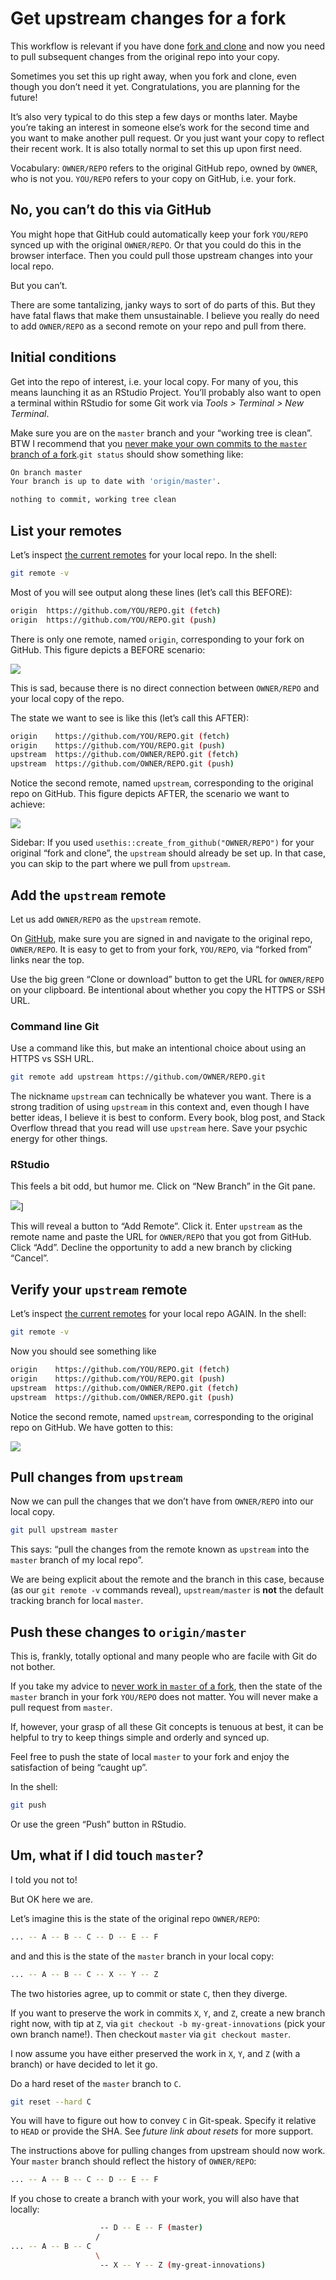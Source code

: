 # Get upstream changes for a fork {#upstream-changes}

This workflow is relevant if you have done [fork and clone](#fork-and-clone) and now you need to pull subsequent changes from the original repo into your copy.

Sometimes you set this up right away, when you fork and clone, even though you don't need it yet. Congratulations, you are planning for the future!

It's also very typical to do this step a few days or months later. Maybe you're taking an interest in someone else's work for the second time and you want to make another pull request. Or you just want your copy to reflect their recent work. It is also totally normal to set this up upon first need.

Vocabulary: `OWNER/REPO` refers to the original GitHub repo, owned by `OWNER`, who is not you. `YOU/REPO` refers to your copy on GitHub, i.e. your fork.

## No, you can't do this via GitHub

You might hope that GitHub could automatically keep your fork `YOU/REPO` synced up with the original `OWNER/REPO`. Or that you could do this in the browser interface. Then you could pull those upstream changes into your local repo.

But you can't.

There are some tantalizing, janky ways to sort of do parts of this. But they have fatal flaws that make them unsustainable. I believe you really do need to add `OWNER/REPO` as a second remote on your repo and pull from there.

## Initial conditions

Get into the repo of interest, i.e. your local copy. For many of you, this means launching it as an RStudio Project. You'll probably also want to open a terminal within RStudio for some Git work via *Tools > Terminal > New Terminal*.

Make sure you are on the `master` branch and your "working tree is clean". BTW I recommend that you [never make your own commits to the `master` branch of a fork](#dont-touch-master).`git status` should show something like:

``` bash
On branch master
Your branch is up to date with 'origin/master'.

nothing to commit, working tree clean
```

## List your remotes

Let's inspect [the current remotes](#git-remotes) for your local repo. In the shell:

``` bash
git remote -v
```

Most of you will see output along these lines (let's call this BEFORE):

``` bash
origin  https://github.com/YOU/REPO.git (fetch)
origin  https://github.com/YOU/REPO.git (push)
```

There is only one remote, named `origin`, corresponding to your fork on GitHub. This figure depicts a BEFORE scenario:

![](img/fork-no-upstream-sad.png)

This is sad, because there is no direct connection between `OWNER/REPO` and your local copy of the repo.

The state we want to see is like this (let's call this AFTER):

``` bash
origin    https://github.com/YOU/REPO.git (fetch)
origin    https://github.com/YOU/REPO.git (push)
upstream  https://github.com/OWNER/REPO.git (fetch)
upstream  https://github.com/OWNER/REPO.git (push)
```

Notice the second remote, named `upstream`, corresponding to the original repo on GitHub. This figure depicts AFTER, the scenario we want to achieve:

![](img/fork-triangle-happy.png)

Sidebar: If you used `usethis::create_from_github("OWNER/REPO")` for your original "fork and clone", the `upstream` should already be set up. In that case, you can skip to the part where we pull from `upstream`.

## Add the `upstream` remote

Let us add `OWNER/REPO` as the `upstream` remote.

On [GitHub](https://github.com), make sure you are signed in and navigate to the original repo, `OWNER/REPO`. It is easy to get to from your fork, `YOU/REPO`, via "forked from" links near the top.

Use the big green "Clone or download" button to get the URL for `OWNER/REPO` on your clipboard. Be intentional about whether you copy the HTTPS or SSH URL.

### Command line Git

Use a command like this, but make an intentional choice about using an HTTPS vs SSH URL.

``` bash
git remote add upstream https://github.com/OWNER/REPO.git
```

The nickname `upstream` can technically be whatever you want. There is a strong tradition of using `upstream` in this context and, even though I have better ideas, I believe it is best to conform. Every book, blog post, and Stack Overflow thread that you read will use `upstream` here. Save your psychic energy for other things.

### RStudio

This feels a bit odd, but humor me. Click on "New Branch" in the Git pane.

![](img/rstudio-new-branch.png)]

This will reveal a button to "Add Remote". Click it. Enter `upstream` as the remote name and paste the URL for `OWNER/REPO` that you got from GitHub. Click "Add". Decline the opportunity to add a new branch by clicking "Cancel".

## Verify your `upstream` remote

Let's inspect [the current remotes](#git-remotes) for your local repo AGAIN. In the shell:

``` bash
git remote -v
```

Now you should see something like

``` bash
origin    https://github.com/YOU/REPO.git (fetch)
origin    https://github.com/YOU/REPO.git (push)
upstream  https://github.com/OWNER/REPO.git (fetch)
upstream  https://github.com/OWNER/REPO.git (push)
```

Notice the second remote, named `upstream`, corresponding to the original repo on GitHub. We have gotten to this:

![](img/fork-triangle-happy.png)

## Pull changes from `upstream`

Now we can pull the changes that we don't have from `OWNER/REPO` into our local copy.

``` bash
git pull upstream master
```

This says: "pull the changes from the remote known as `upstream` into the `master` branch of my local repo".

We are being explicit about the remote and the branch in this case, because (as our `git remote -v` commands reveal), `upstream/master` is **not** the default tracking branch for local `master`.

## Push these changes to `origin/master`

This is, frankly, totally optional and many people who are facile with Git do not bother.

If you take my advice to [never work in `master` of a fork](#dont-touch-master), then the state of the `master` branch in your fork `YOU/REPO` does not matter. You will never make a pull request from `master`.

If, however, your grasp of all these Git concepts is tenuous at best, it can be helpful to try to keep things simple and orderly and synced up.

Feel free to push the state of local `master` to your fork and enjoy the satisfaction of being "caught up".

In the shell:

``` bash
git push
```

Or use the green "Push" button in RStudio.

## Um, what if I did touch `master`?

I told you not to!

But OK here we are.

Let's imagine this is the state of the original repo `OWNER/REPO`:

``` bash
... -- A -- B -- C -- D -- E -- F
```

and and this is the state of the `master` branch in your local copy:

``` bash
... -- A -- B -- C -- X -- Y -- Z
```

The two histories agree, up to commit or state `C`, then they diverge.

If you want to preserve the work in commits `X`, `Y`, and `Z`, create a new branch right now, with tip at `Z`, via `git checkout -b my-great-innovations` (pick your own branch name!). Then checkout `master` via `git checkout master`.

I now assume you have either preserved the work in `X`, `Y`, and `Z` (with a branch) or have decided to let it go.

Do a hard reset of the `master` branch to `C`.

``` bash
git reset --hard C
```

You will have to figure out how to convey `C` in Git-speak. Specify it relative to `HEAD` or provide the SHA. See *future link about resets* for more support.

The instructions above for pulling changes from upstream should now work. Your `master` branch should reflect the history of `OWNER/REPO`:

``` bash
... -- A -- B -- C -- D -- E -- F
```

If you chose to create a branch with your work, you will also have that locally:


``` bash
                    -- D -- E -- F (master)
                   /
... -- A -- B -- C
                   \
                    -- X -- Y -- Z (my-great-innovations)
```
